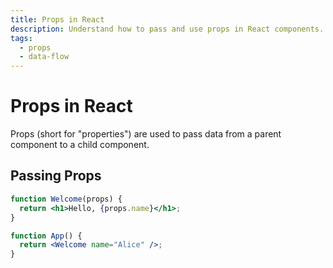 ```yaml
---
title: Props in React
description: Understand how to pass and use props in React components.
tags:
  - props
  - data-flow
---
```


# Props in React

Props (short for "properties") are used to pass data from a parent component to a child component.

## Passing Props

```jsx
function Welcome(props) {
  return <h1>Hello, {props.name}</h1>;
}

function App() {
  return <Welcome name="Alice" />;
}